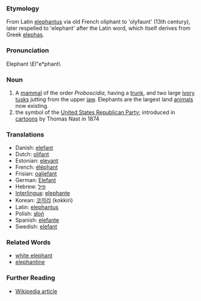 ===Etymology===
From Latin [[elephantus]] via old French oliphant to 'olyfaunt' (13th century), later respelled to 'elephant' after the Latin word, which itself derives from Greek [[elephas]].
===Pronunciation===
Elephant \El"e*phant\
===Noun===
#A [[mammal]] of the order ''Proboscidia'', having a [[trunk]], and two large [[ivory]] [[tusks]] jutting from the upper [[jaw]].  Elephants are the largest land [[animal]]s now existing.
# the symbol of the [[United States Republican Party]]; introduced in [[cartoon]]s by Thomas Nast in 1874

===Translations===
*Danish: [[elefant]]
*Dutch: [[olifant]]
*Estonian: [[elevant]]
*French: [[éléphant]]
*Frisian: [[oaljefant]]
*German: [[Elefant]]
*Hebrew: [[פיל]]
*[[Interlingua]]: [[elephante]]
*Korean: [[코끼리]] (kokkiri)
*Latin: [[elephantus]]
*Polish: [[słoń]] 
*Spanish: [[elefante]]
*Swedish: [[elefant]]

===Related Words===
*[[white elephant]]
*[[elephantine]]

===Further Reading===
*[[en:elephant|Wikipedia article]]